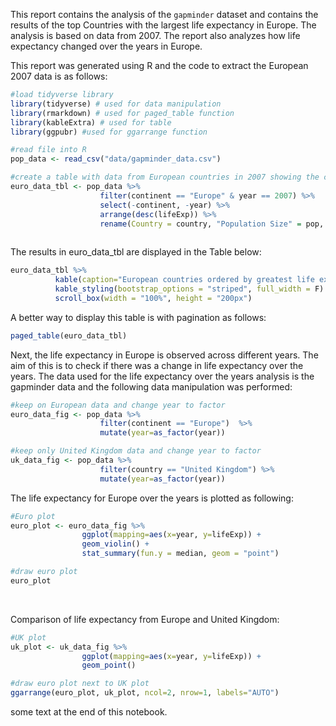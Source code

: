This report contains the analysis of the `gapminder` dataset and contains the results of the top Countries with the largest life expectancy in Europe.  The analysis is based on data from 2007.  The report also analyzes how life expectancy changed over the years in Europe.  

This report was generated using R and the code to extract the European 2007 data is as follows:

```r
#load tidyverse library
library(tidyverse) # used for data manipulation
library(rmarkdown) # used for paged_table function
library(kableExtra) # used for table
library(ggpubr) #used for ggarrange function 

#read file into R
pop_data <- read_csv("data/gapminder_data.csv")

#create a table with data from European countries in 2007 showing the countries with the largest life expectancy at the top 
euro_data_tbl <- pop_data %>% 
                    filter(continent == "Europe" & year == 2007) %>% 
                    select(-continent, -year) %>% 
                    arrange(desc(lifeExp)) %>% 
                    rename(Country = country, "Population Size" = pop, "Life Expectancy" = lifeExp, "GDP" = gdpPercap)
                    
```

The results in euro_data_tbl are displayed in the Table below:

```r
euro_data_tbl %>% 
          kable(caption="European countries ordered by greatest life expectancy from 2007 data") %>% 
          kable_styling(bootstrap_options = "striped", full_width = F) %>% 
          scroll_box(width = "100%", height = "200px")
```


A better way to display this table is with pagination as follows:

```r
paged_table(euro_data_tbl)
```


Next, the life expectancy in Europe is observed across different years.  The aim of this is to check if there was a change in life expectancy over the years.  The data used for the life expectancy over the years analysis is the gapminder data and the following data manipulation was performed:

```r
#keep on European data and change year to factor
euro_data_fig <- pop_data %>% 
                    filter(continent == "Europe")  %>% 
                    mutate(year=as_factor(year))

#keep only United Kingdom data and change year to factor
uk_data_fig <- pop_data %>%
                    filter(country == "United Kingdom") %>%
                    mutate(year=as_factor(year))

```


The life expectancy for Europe over the years is plotted as following:

```r
#Euro plot
euro_plot <- euro_data_fig %>%
                ggplot(mapping=aes(x=year, y=lifeExp)) +
                geom_violin() +
                stat_summary(fun.y = median, geom = "point")

#draw euro plot
euro_plot

```

\ 

Comparison of life expectancy from Europe and United Kingdom:

```r
#UK plot
uk_plot <- uk_data_fig %>%
                ggplot(mapping=aes(x=year, y=lifeExp)) +
                geom_point()

#draw euro plot next to UK plot
ggarrange(euro_plot, uk_plot, ncol=2, nrow=1, labels="AUTO")
```

some text at the end of this notebook.
